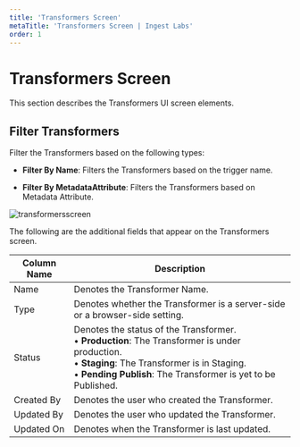---
title: 'Transformers Screen'
metaTitle: 'Transformers Screen | Ingest Labs'
order: 1
--- 

# Transformers Screen

This section describes the Transformers UI screen elements.

## Filter Transformers

Filter the Transformers based on the following types:

- **Filter By Name**: Filters the Transformers based on the trigger name.

- **Filter By MetadataAttribute**: Filters the Transformers based on Metadata Attribute.

![transformersscreen](/images/transformersimages/transformersscreen.png)

The following are the additional fields that appear on the Transformers screen.

| Column Name     | Description |
| ----------- | ----------- |
| Name      | Denotes the Transformer Name.       |
| Type   | Denotes whether the Transformer is a server-side or a browser-side setting.  |
| Status | Denotes the status of the Transformer. <br /> • **Production**: The Transformer is under production. <br /> • **Staging**: The Transformer is in Staging. <br /> • **Pending Publish**: The Transformer is yet to be Published. |
| Created By | Denotes the user who created the Transformer. |
| Updated By | Denotes the user who updated the Transformer. |
| Updated On | Denotes when the Transformer is last updated. |

